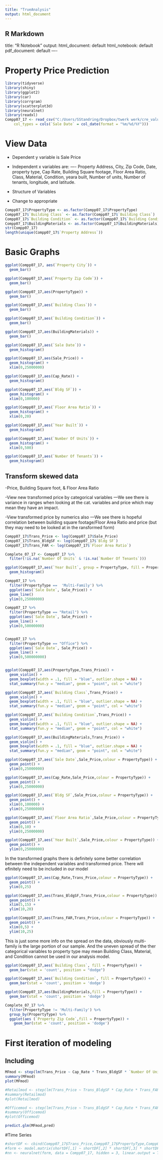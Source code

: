 ```yaml
---
title: "TrueAnalysis"
output: html_document
---
```

## R Markdown

title: "R Notebook"
output:
  html_document: default
  html_notebook: default
  pdf_document: default
----

# Property Price Prediction

```r
library(tidyverse)
library(shiny)
library(ggplot2)
library(car)
library(corrgram) 
library(scatterplot3d)
library(neuralnet)
library(readxl)
Compp07_17 <- read_csv("C:/Users/SStandring/Dropbox/twerk werk/cre_values", 
    col_types = cols(`Sale Date` = col_date(format = "%m/%d/%Y")))
```

# View Data
- Dependent y variable is Sale Price

- Independent x variables are:
---- Property Address, City, Zip Code, Date, property type, Cap Rate, Building Square footage, Floor Area Ratio, Class, Material, Condition, yeara built, Number of units, Number of tenants, longitude, and latitude.

- Structure of Variables
- Change to appropriate 
```r
Compp07_17$PropertyType <- as.factor(Compp07_17$PropertyType)
Compp07_17$`Building Class` <- as.factor(Compp07_17$`Building Class`)
Compp07_17$`Building Condition` <- as.factor(Compp07_17$`Building Condition`)
Compp07_17$BuildingMaterials <- as.factor(Compp07_17$BuildingMaterials)
str(Compp07_17)
length(unique(Compp07_17$`Property Address`))
```
# Basic Graphs
```r
ggplot(Compp07_17, aes(`Property City`)) +
  geom_bar()

ggplot(Compp07_17,aes(`Property Zip Code`)) +
  geom_bar()

ggplot(Compp07_17,aes(PropertyType)) +
  geom_bar()

ggplot(Compp07_17,aes(`Building Class`)) +
  geom_bar()

ggplot(Compp07_17,aes(`Building Condition`)) +
  geom_bar()

ggplot(Compp07_17,aes(BuildingMaterials)) +
  geom_bar()

ggplot(Compp07_17,aes(`Sale Date`)) +
  geom_histogram()

ggplot(Compp07_17,aes(Sale_Price)) +
  geom_histogram() +
  xlim(0,25000000)

ggplot(Compp07_17,aes(Cap_Rate)) +
  geom_histogram()

ggplot(Compp07_17,aes(`Bldg SF`)) +
  geom_histogram() +
  xlim(0,100000)

ggplot(Compp07_17,aes(`Floor Area Ratio`)) +
  geom_histogram() +
  xlim(0,20)

ggplot(Compp07_17,aes(`Year Built`)) +
  geom_histogram()

ggplot(Compp07_17,aes(`Number Of Units`)) +
  geom_histogram() +
  xlim(0,500)

ggplot(Compp07_17,aes(`Number Of Tenants`)) +
  geom_histogram()
```

## Transform skewed data

-Price, Building Square foot, & Floor Area Ratio

-View new transformed price by categorical variables
---We see there is variance in ranges when looking at the cat. variables and price which may mean they have an impact.

-View transformed price by numerics also
---We see there is hopeful correlation between building square footage/Floor Area Ratio and price (but they may need to be looked at in the ransformed form)
```r
Compp07_17$Trans_Price <- log(Compp07_17$Sale_Price)
Compp07_17$Trans_BldgSF <- log(Compp07_17$`Bldg SF`)
Compp07_17$Trans_FAR <- log(Compp07_17$`Floor Area Ratio`)

Complete_07_17 <- Compp07_17 %>% 
  filter(!is.na(`Number Of Units` & !is.na(`Number Of Tenants`)))

ggplot(Compp07_17,aes(`Year Built`, group = PropertyType, fill = PropertyType)) +
  geom_histogram()

Compp07_17 %>% 
  filter(PropertyType ==  'Multi-Family') %>% 
  ggplot(aes(`Sale Date`, Sale_Price)) +
  geom_line()
  ylim(0,25000000) 

Compp07_17 %>% 
  filter(PropertyType == "Retail") %>% 
  ggplot(aes(`Sale Date`, Sale_Price)) +
  geom_line() +
  ylim(0,50000000)


Compp07_17 %>% 
  filter(PropertyType == "Office") %>% 
  ggplot(aes(`Sale Date`, Sale_Price)) +
  geom_line() +
  ylim(0,500000000)


ggplot(Compp07_17,aes(PropertyType,Trans_Price)) +
  geom_violin() +
  geom_boxplot(width = .1, fill = "blue", outlier.shape = NA) +
  stat_summary(fun.y = "median", geom = "point", col = "white")

ggplot(Compp07_17,aes(`Building Class`,Trans_Price)) +
  geom_violin() +
  geom_boxplot(width = .1, fill = "blue", outlier.shape = NA) +
  stat_summary(fun.y = "median", geom = "point", col = "white")

ggplot(Compp07_17,aes(`Building Condition`,Trans_Price)) +
  geom_violin() +
  geom_boxplot(width = .1, fill = "blue", outlier.shape = NA) +
  stat_summary(fun.y = "median", geom = "point", col = "white")

ggplot(Compp07_17,aes(BuildingMaterials,Trans_Price)) +
  geom_violin() +
  geom_boxplot(width = .1, fill = "blue", outlier.shape = NA) +
  stat_summary(fun.y = "median", geom = "point", col = "white")

ggplot(Compp07_17,aes(`Sale Date`,Sale_Price,colour = PropertyType)) +
  geom_point() +
  ylim(0,25000000)

ggplot(Compp07_17,aes(Cap_Rate,Sale_Price,colour = PropertyType)) +
  geom_point() +
  ylim(0,25000000)

ggplot(Compp07_17,aes(`Bldg SF`,Sale_Price,colour = PropertyType)) +
  geom_point() +
  xlim(0,100000) +
  ylim(0,25000000)

ggplot(Compp07_17,aes(`Floor Area Ratio`,Sale_Price,colour = PropertyType)) +
  geom_point() +
  xlim(0,10) +
  ylim(0,25000000)

ggplot(Compp07_17,aes(`Year Built`,Sale_Price,colour = PropertyType)) +
  geom_point() +
  ylim(0,25000000)
```

In the transformed graphs there is definitely some better correlation between the independent variables and transformed price. There will efinitely need to be included in our model
```r
ggplot(Compp07_17,aes(Cap_Rate,Trans_Price,colour = PropertyType)) +
  geom_point() +
  ylim(0,25)

ggplot(Compp07_17,aes(Trans_BldgSF,Trans_Price,colour = PropertyType)) +
  geom_point() +
  xlim(5,15) +
  ylim(10,20)

ggplot(Compp07_17,aes(Trans_FAR,Trans_Price,colour = PropertyType)) +
  geom_point() +
  xlim(0,5) +
  ylim(10,25)
```

This is just some more info on the spread on the data, obviously multi-family is the large portion of our sample. And the uneven spread of the ther categorical variables to property type may mean Building Class, Material, and Condition cannot be used in our analysis model.

```r
ggplot(Compp07_17,aes(`Building Class`, fill = PropertyType)) +
  geom_bar(stat = 'count', position = "dodge")

ggplot(Compp07_17,aes(`Building Condition`, fill = PropertyType)) +
  geom_bar(stat = 'count', position = 'dodge')

ggplot(Compp07_17,aes(BuildingMaterials,fill = PropertyType)) +
  geom_bar(stat = 'count', position = 'dodge')

Complete_07_17 %>% 
  filter(PropertyType != 'Multi-Family') %>% 
  group_by(PropertyType) %>% 
  ggplot(aes (`Property Zip Code`,fill = PropertyType)) +
    geom_bar(stat = 'count', position = 'dodge')
```
# First iteration of modeling
## Including 
```r
MFmod <- step(lm(Trans_Price ~ Cap_Rate * Trans_BldgSF * `Number Of Units` * `Property Zip Code`, filter(Complete_07_17, PropertyType == 'Multi-Family')), direction = "both")
summary(MFmod)
plot(MFmod)

#Retailmod <- step(lm(Trans_Price ~ Trans_BldgSF * Cap_Rate * Trans_FAR * `Property Zip Code`, filter(Complete_07_17, PropertyType == 'Retail')), direction = "both")
#summary(Retailmod)
#plot(Retailmod)

#Officemod <- step(lm(Trans_Price ~ Trans_BldgSF * Cap_Rate * Trans_FAR * `Property Zip Code`, filter(Compp07_17, PropertyType == "Office")), irection = "both")
#summary(Officemod)
#plot(Officemod)
```
```r
predict.glm(MFmod,pred)
```


#Time Series
```r
#shortDF <- cbind(Compp07_17$Trans_Price,Compp07_17$PropertyType,Compp07_17$Cap_Rate,Compp07_17$Trans_BldgSF,Compp07_17$Trans_FAR)
#form <- model.matrix(shortDF[,1] ~ shortDF[,2] * shortDF[,3] * shortDF[,4] * shortDF[,5]) 
#nn <- neuralnet(form, data = Compp07_17, hidden = 3, linear.output = T, threshold = 0.05)
```